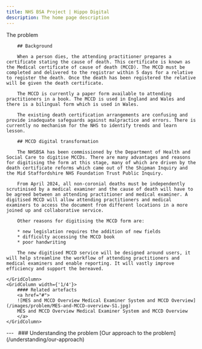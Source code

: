 ```yaml
---
title: NHS BSA Project | Hippo Digital
description: The home page description
---
```


<Heading caption='Understanding the problem' tag='h1'>The problem</Heading>

<GridRow>
    <GridColumn width={'3/4'}>

        ## Background

        When a person dies, the attending practitioner prepares a certificate stating the cause of death. This certificate is known as the Medical certificate of cause of death (MCCD). The MCCD must be completed and delivered to the registrar within 5 days for a relative to register the death. Once the death has been registered the relative will be given the death certificate.

        The MCCD is currently a paper form available to attending practitioners in a book. The MCCD is used in England and Wales and there is a bilingual form which is used in Wales.

        The existing death certification arrangements are confusing and provide inadequate safeguards against malpractice and errors. There is currently no mechanism for the NHS to identify trends and learn lesson.

        ## MCCD digital transformation

        The NHSBSA has been commissioned by the Department of Health and Social Care to digitise MCCDs. There are many advantages and reasons for digitising the form at this stage, many of which are driven by the death certificate reforms which came out of the Shipman Inquiry and the Mid Staffordshire NHS Foundation Trust Public Inquiry.

        From April 2024, all non-coronial deaths must be independently scrutinised by a medical examiner and the cause of death will have to be agreed between an attending practitioner and medical examiner. A digitised MCCD will allow attending practitioners and medical examiners to access the document from different locations in a more joined up and collaborative service.

        Other reasons for digitising the MCCD form are:

        * new legislation requires the addition of new fields
        * difficulty accessing the MCCD book
        * poor handwriting

        The new digitised MCCD service will be designed around users, it will help streamline the workflow of attending practitioners and medical examiners and enable reporting. It will vastly improve efficiency and support the bereaved.

    </GridColumn>
    <GridColumn width={'1/4'}>
        #### Related artefacts
        <a href="#">
        ![MES and MCCD Overview Medical Examiner System and MCCD Overview](/images/problem/MES-and-MCCD-overview-S1.jpg)
        MES and MCCD Overview Medical Examiner System and MCCD Overview
        </a>
    </GridColumn>
</GridRow>



<GridRow>
    <GridColumn width={'full'}>
        ---
    </GridColumn>
</GridRow>
<GridRow>
    <GridColumn width={'1/2'}>
        &nbsp;
    </GridColumn>
    <GridColumn width={'1/2'}>
        <InsetText>
            ### Understanding the problem
            [Our approach to the problem](/understanding/our-approach)
        </InsetText>
    </GridColumn>
</GridRow>